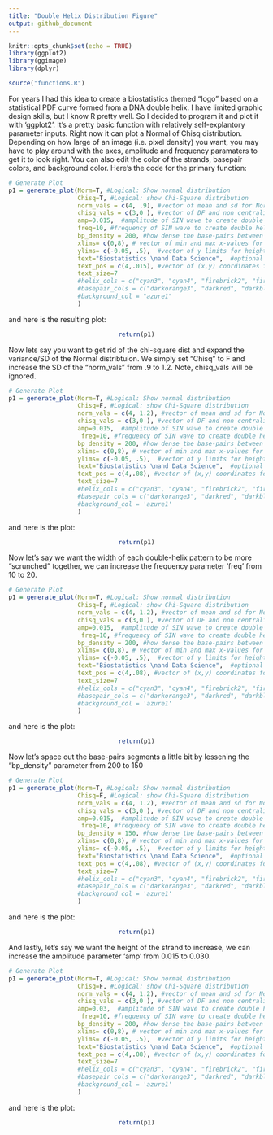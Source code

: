 ```yaml
---
title: "Double Helix Distribution Figure"
output: github_document
---
```


```r
knitr::opts_chunk$set(echo = TRUE)
library(ggplot2)
library(ggimage)
library(dplyr)

source("functions.R")

```

For years I had this idea to create a biostatistics themed "logo" based on a statistical PDF curve formed from a DNA double helix. I have limited graphic design skills, but I know R pretty well. So I decided to program it and plot it with 'ggplot2'. It's a pretty basic function with relatively self-explantory parameter inputs. Right now it can plot a Normal of Chisq distribution. Depending on how large of an image (i.e. pixel density) you want, you may have to play around with the axes, amplitude and frequency paramaters to get it to look right. You can also edit the color of the strands, basepair colors, and background color. Here's the code for the primary function:

```r
# Generate Plot
p1 = generate_plot(Norm=T, #Logical: Show normal distribution
                   Chisq=T, #Logical: show Chi-Square distribution
                   norm_vals = c(4, .9), #vector of mean and sd for Normal dist (ignored if Norm=F)
                   chisq_vals = c(3,0 ), #vector of DF and non centrality for chi-sq (Ignored if Chisq=F)
                   amp=0.015,  #amplitude of SIN wave to create double helix; adjusts height of strand
                   freq=10, #frequency of SIN wave to create double helix; adjusts width of strands
                   bp_density = 200, #how dense the base-pairs between strands appear (200 is default; higher = more dense)
                   xlims= c(0,8), # vector of min and max x-values for distribution generation and plot
                   ylims= c(-0.05, .5),  #vector of y limits for height of plot
                   text="Biostatistics \nand Data Science",  #optional text to add to plot
                   text_pos = c(4,.015), #vector of (x,y) coordinates for text on plot
                   text_size=7
                   #helix_cols = c("cyan3", "cyan4", "firebrick2", "firebrick4"), #color of helix strands
                   #basepair_cols = c("darkorange3", "darkred", "darkblue", "darkgreen"), #color of basepairs connections
                   #background_col = "azure1"
                   )


```

and here is the resulting plot: 

<center>

```r
return(p1)
```

</center>

Now lets say you want to get rid of the chi-square dist and expand the variance/SD of the Normal distribtuion. We simply set "Chisq" to F and increase the SD of the "norm_vals" from .9 to 1.2. Note, chisq_vals will be ignored. 

```r
# Generate Plot
p1 = generate_plot(Norm=T, #Logical: Show normal distribution
                   Chisq=F, #Logical: show Chi-Square distribution
                   norm_vals = c(4, 1.2), #vector of mean and sd for Normal dist (ignored if Norm=F)
                   chisq_vals = c(3,0 ), #vector of DF and non centrality for chi-sq (Ignored if Chisq=F)
                   amp=0.015,  #amplitude of SIN wave to create double helix; adjusts height of strand
                    freq=10, #frequency of SIN wave to create double helix; adjusts width of strands
                   bp_density = 200, #how dense the base-pairs between strands appear (200 is default; higher = more dense)
                   xlims= c(0,8), # vector of min and max x-values for distribution generation and plot
                   ylims= c(-0.05, .5),  #vector of y limits for height of plot
                   text="Biostatistics \nand Data Science",  #optional text to add to plot
                   text_pos = c(4,.08), #vector of (x,y) coordinates for text on plot
                   text_size=7
                   #helix_cols = c("cyan3", "cyan4", "firebrick2", "firebrick4"), #color of helix strands
                   #basepair_cols = c("darkorange3", "darkred", "darkblue", "darkgreen"), #color of basepairs connections
                   #background_col = 'azure1'
                   )


```

and here is the plot:

<center>
```r
return(p1)
```

</center>

Now let's say we want the width of each double-helix pattern to be more "scrunched" together, we can increase the frequency parameter 'freq' from 10 to 20. 

```r
# Generate Plot
p1 = generate_plot(Norm=T, #Logical: Show normal distribution
                   Chisq=F, #Logical: show Chi-Square distribution
                   norm_vals = c(4, 1.2), #vector of mean and sd for Normal dist (ignored if Norm=F)
                   chisq_vals = c(3,0 ), #vector of DF and non centrality for chi-sq (Ignored if Chisq=F)
                   amp=0.015,  #amplitude of SIN wave to create double helix; adjusts height of strand
                    freq=10, #frequency of SIN wave to create double helix; adjusts width of strands
                   bp_density = 200, #how dense the base-pairs between strands appear (200 is default; higher = more dense)
                   xlims= c(0,8), # vector of min and max x-values for distribution generation and plot
                   ylims= c(-0.05, .5),  #vector of y limits for height of plot
                   text="Biostatistics \nand Data Science",  #optional text to add to plot
                   text_pos = c(4,.08), #vector of (x,y) coordinates for text on plot
                   text_size=7
                   #helix_cols = c("cyan3", "cyan4", "firebrick2", "firebrick4"), #color of helix strands
                   #basepair_cols = c("darkorange3", "darkred", "darkblue", "darkgreen"), #color of basepairs connections
                   #background_col = 'azure1'
                   )


```

and here is the plot:

<center>
```r
return(p1)
```

</center>

Now let's space out the base-pairs segments a little bit by lessening the "bp_density" parameter from 200 to 150

```r
# Generate Plot
p1 = generate_plot(Norm=T, #Logical: Show normal distribution
                   Chisq=F, #Logical: show Chi-Square distribution
                   norm_vals = c(4, 1.2), #vector of mean and sd for Normal dist (ignored if Norm=F)
                   chisq_vals = c(3,0 ), #vector of DF and non centrality for chi-sq (Ignored if Chisq=F)
                   amp=0.015,  #amplitude of SIN wave to create double helix; adjusts height of strand
                    freq=10, #frequency of SIN wave to create double helix; adjusts width of strands
                   bp_density = 150, #how dense the base-pairs between strands appear (200 is default; higher = more dense)
                   xlims= c(0,8), # vector of min and max x-values for distribution generation and plot
                   ylims= c(-0.05, .5),  #vector of y limits for height of plot
                   text="Biostatistics \nand Data Science",  #optional text to add to plot
                   text_pos = c(4,.08), #vector of (x,y) coordinates for text on plot
                   text_size=7
                   #helix_cols = c("cyan3", "cyan4", "firebrick2", "firebrick4"), #color of helix strands
                   #basepair_cols = c("darkorange3", "darkred", "darkblue", "darkgreen"), #color of basepairs connections
                   #background_col = 'azure1'
                   )


```

and here is the plot:

<center>
```r
return(p1)
```

</center>

And lastly, let's say we want the height of the strand to increase, we can increase the amplitude parameter 'amp' from 0.015 to 0.030. 

```r
# Generate Plot
p1 = generate_plot(Norm=T, #Logical: Show normal distribution
                   Chisq=F, #Logical: show Chi-Square distribution
                   norm_vals = c(4, 1.2), #vector of mean and sd for Normal dist (ignored if Norm=F)
                   chisq_vals = c(3,0 ), #vector of DF and non centrality for chi-sq (Ignored if Chisq=F)
                   amp=0.03,  #amplitude of SIN wave to create double helix; adjusts height of strand
                    freq=10, #frequency of SIN wave to create double helix; adjusts width of strands
                   bp_density = 200, #how dense the base-pairs between strands appear (200 is default; higher = more dense)
                   xlims= c(0,8), # vector of min and max x-values for distribution generation and plot
                   ylims= c(-0.05, .5),  #vector of y limits for height of plot
                   text="Biostatistics \nand Data Science",  #optional text to add to plot
                   text_pos = c(4,.08), #vector of (x,y) coordinates for text on plot
                   text_size=7
                   #helix_cols = c("cyan3", "cyan4", "firebrick2", "firebrick4"), #color of helix strands
                   #basepair_cols = c("darkorange3", "darkred", "darkblue", "darkgreen"), #color of basepairs connections
                   #background_col = 'azure1'
                   )


```

and here is the plot:

<center>
```r
return(p1)
```

</center>

